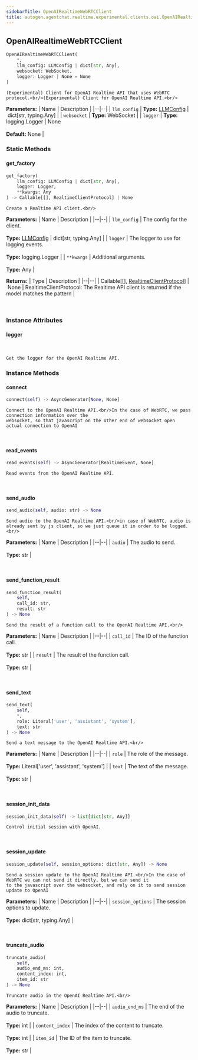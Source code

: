 ```yaml
---
sidebarTitle: OpenAIRealtimeWebRTCClient
title: autogen.agentchat.realtime.experimental.clients.oai.OpenAIRealtimeWebRTCClient
---
```

<h2 id="autogen.agentchat.realtime.experimental.clients.oai.OpenAIRealtimeWebRTCClient" class="doc doc-heading">
    <code class="doc-symbol doc-symbol-heading doc-symbol-class"></code>
    <span class="doc doc-object-name doc-class-name">OpenAIRealtimeWebRTCClient</span>
</h2>

```python
OpenAIRealtimeWebRTCClient(
    *,
    llm_config: LLMConfig | dict[str, Any],
    websocket: WebSocket,
    logger: Logger | None = None
)
```

    (Experimental) Client for OpenAI Realtime API that uses WebRTC protocol.<br/>(Experimental) Client for OpenAI Realtime API.<br/>

<b>Parameters:</b>
| Name | Description |
|--|--|
| `llm_config` | **Type:** [LLMConfig](/docs/api-reference/autogen/llm_config/LLMConfig) \| dict[str, typing.Any] |
| `websocket` | **Type:** WebSocket |
| `logger` | **Type:** logging.Logger \| None<br/><br/>**Default:** None |

### Static Methods

<code class="doc-symbol doc-symbol-heading doc-symbol-method"></code>
#### get_factory

```python
get_factory(
    llm_config: LLMConfig | dict[str, Any],
    logger: Logger,
    **kwargs: Any
) -> Callable[[], RealtimeClientProtocol] | None
```

    Create a Realtime API client.<br/>

<b>Parameters:</b>
| Name | Description |
|--|--|
| `llm_config` | The config for the client.<br/><br/>**Type:** [LLMConfig](/docs/api-reference/autogen/llm_config/LLMConfig) \| dict[str, typing.Any] |
| `logger` | The logger to use for logging events.<br/><br/>**Type:** logging.Logger |
| `**kwargs` | Additional arguments.<br/><br/>**Type:** Any |

<b>Returns:</b>
| Type | Description |
|--|--|
| Callable[[], [RealtimeClientProtocol](/docs/api-reference/autogen/agentchat/realtime/experimental/clients/RealtimeClientProtocol)] \| None | RealtimeClientProtocol: The Realtime API client is returned if the model matches the pattern |

<br />

### Instance Attributes

<code class="doc-symbol doc-symbol-heading doc-symbol-attribute"></code>
#### logger
<br />

    Get the logger for the OpenAI Realtime API.

### Instance Methods

<code class="doc-symbol doc-symbol-heading doc-symbol-method"></code>
#### connect

```python
connect(self) -> AsyncGenerator[None, None]
```

    Connect to the OpenAI Realtime API.<br/>In the case of WebRTC, we pass connection information over the
    websocket, so that javascript on the other end of websocket open
    actual connection to OpenAI

<br />

<code class="doc-symbol doc-symbol-heading doc-symbol-method"></code>
#### read_events

```python
read_events(self) -> AsyncGenerator[RealtimeEvent, None]
```

    Read events from the OpenAI Realtime API.

<br />

<code class="doc-symbol doc-symbol-heading doc-symbol-method"></code>
#### send_audio

```python
send_audio(self, audio: str) -> None
```

    Send audio to the OpenAI Realtime API.<br/>in case of WebRTC, audio is already sent by js client, so we just queue it in order to be logged.<br/>

<b>Parameters:</b>
| Name | Description |
|--|--|
| `audio` | The audio to send.<br/><br/>**Type:** str |

<br />

<code class="doc-symbol doc-symbol-heading doc-symbol-method"></code>
#### send_function_result

```python
send_function_result(
    self,
    call_id: str,
    result: str
) -> None
```

    Send the result of a function call to the OpenAI Realtime API.<br/>

<b>Parameters:</b>
| Name | Description |
|--|--|
| `call_id` | The ID of the function call.<br/><br/>**Type:** str |
| `result` | The result of the function call.<br/><br/>**Type:** str |

<br />

<code class="doc-symbol doc-symbol-heading doc-symbol-method"></code>
#### send_text

```python
send_text(
    self,
    *,
    role: Literal['user', 'assistant', 'system'],
    text: str
) -> None
```

    Send a text message to the OpenAI Realtime API.<br/>

<b>Parameters:</b>
| Name | Description |
|--|--|
| `role` | The role of the message.<br/><br/>**Type:** Literal['user', 'assistant', 'system'] |
| `text` | The text of the message.<br/><br/>**Type:** str |

<br />

<code class="doc-symbol doc-symbol-heading doc-symbol-method"></code>
#### session_init_data

```python
session_init_data(self) -> list[dict[str, Any]]
```

    Control initial session with OpenAI.

<br />

<code class="doc-symbol doc-symbol-heading doc-symbol-method"></code>
#### session_update

```python
session_update(self, session_options: dict[str, Any]) -> None
```

    Send a session update to the OpenAI Realtime API.<br/>In the case of WebRTC we can not send it directly, but we can send it
    to the javascript over the websocket, and rely on it to send session
    update to OpenAI

<b>Parameters:</b>
| Name | Description |
|--|--|
| `session_options` | The session options to update.<br/><br/>**Type:** dict[str, typing.Any] |

<br />

<code class="doc-symbol doc-symbol-heading doc-symbol-method"></code>
#### truncate_audio

```python
truncate_audio(
    self,
    audio_end_ms: int,
    content_index: int,
    item_id: str
) -> None
```

    Truncate audio in the OpenAI Realtime API.<br/>

<b>Parameters:</b>
| Name | Description |
|--|--|
| `audio_end_ms` | The end of the audio to truncate.<br/><br/>**Type:** int |
| `content_index` | The index of the content to truncate.<br/><br/>**Type:** int |
| `item_id` | The ID of the item to truncate.<br/><br/>**Type:** str |

<br />